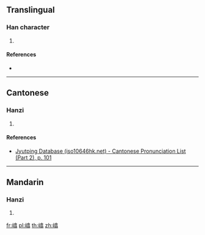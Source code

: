 ==Translingual==

===Han character===
{{Han char|rn=46|rad=山|as=12|sn=15|four=|canj=UORM|ids=⿰山翕}}

# {{defn|Han|sort=山12}}

====References====
* {{Han ref|kx=0319.420|dkj=08474|hdz=10798.130|uh=5D96|ud=23958}}

----

==Cantonese==

===Hanzi===
{{yue-hanzi|jyut=[[jim1]]|y=yim1}}

# {{defn|lang=yue|sort=山12}}

====References====
* [http://www.iso10646hk.net/jp/document/download.jsp Jyutping Database (iso10646hk.net) - Cantonese Pronunciation List (Part 2), p. 101]

----

==Mandarin==

===Hanzi===
{{cmn-hanzi|pin=[[yǎn]] ([[yan3]])|wg=yen<sup>3</sup>}}

# {{defn|lang=cmn|sort=山12}}

[[fr:嶖]]
[[pl:嶖]]
[[th:嶖]]
[[zh:嶖]]